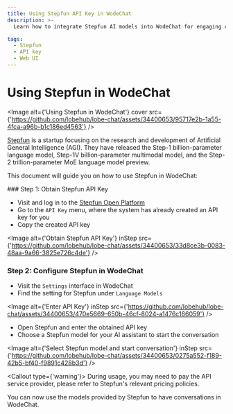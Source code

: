 ```yaml
---
title: Using Stepfun API Key in WodeChat
description: >-
  Learn how to integrate Stepfun AI models into WodeChat for engaging conversations. Obtain Stepfun API key, configure Stepfun in WodeChat settings, and select a model to start chatting.

tags:
  - Stepfun
  - API key
  - Web UI
---
```


# Using Stepfun in WodeChat

<Image alt={'Using Stepfun in WodeChat'} cover src={'https://github.com/lobehub/lobe-chat/assets/34400653/95717e2b-1a55-4fca-a96b-b1c186ed4563'} />

[Stepfun](https://www.stepfun.com/) is a startup focusing on the research and development of Artificial General Intelligence (AGI). They have released the Step-1 billion-parameter language model, Step-1V billion-parameter multimodal model, and the Step-2 trillion-parameter MoE language model preview.

This document will guide you on how to use Stepfun in WodeChat:

<Steps>
  ### Step 1: Obtain Stepfun API Key

  - Visit and log in to the [Stepfun Open Platform](https://platform.stepfun.com/)
  - Go to the `API Key` menu, where the system has already created an API key for you
  - Copy the created API key

  <Image alt={'Obtain Stepfun API Key'} inStep src={'https://github.com/lobehub/lobe-chat/assets/34400653/33d8ce3b-0083-48aa-9a66-3825e726c4de'} />

  ### Step 2: Configure Stepfun in WodeChat

  - Visit the `Settings` interface in WodeChat
  - Find the setting for Stepfun under `Language Models`

  <Image alt={'Enter API Key'} inStep src={'https://github.com/lobehub/lobe-chat/assets/34400653/470e5669-650b-46cf-8024-a1476c166059'} />

  - Open Stepfun and enter the obtained API key
  - Choose a Stepfun model for your AI assistant to start the conversation

  <Image alt={'Select Stepfun model and start conversation'} inStep src={'https://github.com/lobehub/lobe-chat/assets/34400653/0275a552-f189-42b5-bf40-f9891c428b3d'} />

  <Callout type={'warning'}>
    During usage, you may need to pay the API service provider, please refer to Stepfun's relevant
    pricing policies.
  </Callout>
</Steps>

You can now use the models provided by Stepfun to have conversations in WodeChat.
